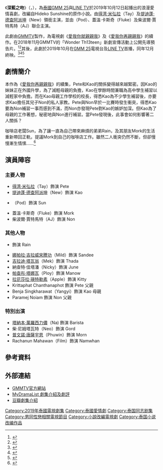 {{Infobox Television
| show_name     = 深藍之吻
| original_name = {{lang|th|Dark Blue Kiss – จูบสุดท้ายเพื่อนายคนเดียว}}
| image         = [[檔案:Dark_Blue_Kiss_GMMTV.jpg|250px]]
| caption       = 
| show_name_2   = 
| genre         = 浪漫喜劇<br>劇情
| format        = 
| based_on      = {{nowrap|Hideko Sunshine《深藍之吻》}}
| creator       = 
| developer     = 
| writer        = 
| director      = 巴卡夫·阿福·努婆法奈克
| starring      = [[得湾·米弘拉|得湾·米弘拉]]<br/>[[提迪蓬·德查阿派坤|提迪蓬·德查阿派坤]]<br/>{{link-en|蘇法空·斯里弗松|Suphakorn Sriphothong}}<br/>蓋溫·卡斯奇<br/>柴波爾·賈特馬特
| theme_music_composer = 
| opentheme            = 
| endtheme             = 
| composer             = 
| country       = {{THA}}
| location      = {{THA}}
| language      = [[泰語|泰語]]
| num_episodes  = 12
| runtime       = 47 - 56 分鐘
| company       = [[GMMTV|GMMTV]]
| producer      = 
| channel       = [[GMM_25|GMM 25]]<br/>[[LINE_TV|LINE TV]]
| first_run     = {{THA}}
| first_aired   = {{Start date|2019|10|12}}
| last_aired    = {{End date|2019|12|28}}
| related       = [[我們的天空_(泰國電視劇)|我們的天空]] (第4集)<br />{{link-en|TayNew Meal Date}}
| preceded_by   = [[愛我你就親親我|愛我你就親親我]]<br />[[愛我你再親親我|愛我你再親親我]]
| followed_by   = 
| website       = https://www.gmm25.com/shows_detail.html?id=833
| production_website = 
}}
《'''深藍之吻'''》（{{lang-th|'''Dark Blue Kiss – จูบสุดท้ายเพื่อนายคนเดียว'''}}，{{lang-en|Dark Blue Kiss}}），為[[泰國|泰國]][[GMM_25|GMM 25]]與[[LINE_TV|LINE TV]]於2019年10月12日起播出的浪漫愛情喜劇，改編自Hideko Sunshine的原作小說。由[[得湾·米弘拉|得湾·米弘拉]]（Tay）及[[提迪蓬·德查阿派坤|提迪蓬·德查阿派坤]]（New）領銜主演，並由{{link-en|蘇法空·斯里弗松|Suphakorn Sriphothong}}（Pod）、蓋溫·卡斯奇（Fluke）及柴波爾·賈特馬特（AJ）聯合主演。

此劇由[[GMMTV|GMMTV]]製作，為電視劇《[[愛我你就親親我|愛我你就親親我]]》及《[[愛我你再親親我|愛我你再親親我]]》的續作。在2018年11月GMMTV的「Wonder Th13teen」新劇宣傳活動上公開先導預告片。<ref>{{cite web |title=เปิดตัว 13 ซีรีส์ใหม่ 2019 แฟนๆ สายวายเตรียมตัวฟินตลอดทั้งปี |url=http://www.thaiticketmajor.com/variety/ent/10470/ |website=thaiticketmajor.com |language=Th |access-date=2020-09-19 |archive-date=2020-02-09 |archive-url=https://web.archive.org/web/20200209173217/http://www.thaiticketmajor.com/variety/ent/10470 |dead-url=no }}</ref><ref>{{cite web |title=“จีเอ็มเอ็มทีวี” จัดใหญ่ เปิดตัว 13 ซีรีส์ใหม่ ปี 2019 |url=https://www.springnews.co.th/entertain/fiction/378681 |website=springnews.co.th |publisher=Spring News |access-date=2020-09-19 |archive-date=2019-12-12 |archive-url=https://web.archive.org/web/20191212034432/https://www.springnews.co.th/entertain/fiction/378681 |dead-url=no }}</ref>其後，此劇於2019年10月在[[GMM_25|GMM 25]]電視台及[[LINE_TV|LINE TV]]首播，同年12月終映。<ref>{{cite web |title=จากหนังสือนิยายแจ่มใส เอเวอร์วายสู่ ซีรีส์ใหม่ ปี 2019 |url=https://www.naiin.com/news-activities/2266 |website=naiin.com |accessdate=13 November 2019 |language=Th |archive-date=2021-04-11 |archive-url=https://web.archive.org/web/20210411030043/https://www.naiin.com/news-activities/2266 |dead-url=no }}</ref><ref>{{cite web |title="Dark Blue Kiss จูบสุดท้ายเพื่อนายคนเดียว" เตรียมฟินเต็มสูบ! |url=https://www.sanook.com/movie/91229/ |website=sanook.com |accessdate=13 November 2019 |language=Th |archive-date=2021-04-11 |archive-url=https://web.archive.org/web/20210411030042/https://www.sanook.com/movie/91229/ |dead-url=no }}</ref><ref>{{cite web |title="เต" ออกโรงช่วย "นิว" งัดหลักฐานไลฟ์สด!!! |url=https://www.newsplus.co.th/181662 |website=newsplus.co.th |publisher=News Plus |accessdate=7 April 2020 |language=Th |date=28 December 2019 |archive-date=2020-06-19 |archive-url=https://web.archive.org/web/20200619235508/https://www.newsplus.co.th/181662 |dead-url=no }}</ref>

== 劇情簡介 ==
本作為《[[愛我你再親親我|愛我你再親親我]]》的續集，Pete和Kao的關係變得越來越緊密。因Kao的妹妹正在外國升學，為了減輕母親的負擔，Kao在學餘時間兼職為高中學生補習以減輕家中負擔。而在Kao母親工作學校的校長，得悉Kao為不少學生補習後，亦要求Kao擔任其兒子Non的私人家教。Pete與Non早於一比賽時發生衝突，得悉Kao要為Non補習一事而感到不滿，而Non亦發現Pete對Kao的嫉妒加深。但Kao為了母親的工作著想，秘密地與Non進行補習。當Pete發現後，此事會如何影響著二人關係？

咖啡店老闆Sun，為了讓一直為自己帶來麻煩的弟弟Rain，及其朋友Mork的生活重新帶回正軌，提議Mork到自己的咖啡店工作。雖然二人衝突仍然不斷，但卻慢慢漸生情愫……<ref>{{cite web|title=泰劇《深藍之吻／Dark Blue Kiss／จูบสุดท้ายเพื่อนายคนเดียว》 （12集完） 劇情介紹|url=https://ljoesex46.pixnet.net/blog/post/357278573-%E6%B3%B0%E5%8A%87-%E3%80%8A%E6%B7%B1%E8%97%8D%E4%B9%8B%E5%90%BB%EF%BC%8Fdark-blue-kiss%EF%BC%8F%E0%B8%88%E0%B8%B9%E0%B8%9A%E0%B8%AA%E0%B8%B8%E0%B8%94|website=南洋手札|language=zh|date=2019-12-29|access-date=2020-09-19|archive-date=2020-05-29|archive-url=https://web.archive.org/web/20200529012525/http://ljoesex46.pixnet.net/blog/post/357278573-%E6%B3%B0%E5%8A%87-%E3%80%8A%E6%B7%B1%E8%97%8D%E4%B9%8B%E5%90%BB%EF%BC%8Fdark-blue-kiss%EF%BC%8F%E0%B8%88%E0%B8%B9%E0%B8%9A%E0%B8%AA%E0%B8%B8%E0%B8%94|dead-url=no}}</ref>

== 演員陣容 ==
{{small|註：括號內的演員姓名為小名。}}

=== 主要人物 ===
* [[得湾·米弘拉|得湾·米弘拉]]（Tay）飾演 Pete
* [[提迪蓬·德查阿派坤|提迪蓬·德查阿派坤]]（New）飾演 Kao
* {{link-en|蘇法空·斯里弗松|Supakorn Sriphotong}}（Pod）飾演 Sun
* 蓋溫·卡斯奇（Fluke）飾演 Mork
* 柴波爾·賈特馬特（AJ）飾演 Non

=== 其他人物 ===
* {{link-en|普萊姆·蓬皮塞|Pluem Pongpisal}} 飾演 Rain
* [[娜帕拉·吉拉威宋謄功|娜帕拉·吉拉威宋謄功]]（Mild）飾演 Sandee
* [[吉拉迪·塔瓦翁|吉拉迪·塔瓦翁]]（Mek）飾演 Thada
* 納查特·佳塔潘（Nicky）飾演 June
* [[帕查彤·塔娜瓦|帕查彤·塔娜瓦]]（Ploy）飾演 Manow
* [[拉芘莎拉·瑛特勒素|拉芘莎拉·瑛特勒素]]（Apple）飾演 Kitty
* Krittaphat Chanthanaphot 飾演 Pete 父親
* Benja Singkharawat（Yangyi）飾演 Kao 母親
* Paramej Noiam 飾演 Non 父親

=== 特別出演 ===
* [[塔納本·萬羅西力儂|塔納本·萬羅西力儂]]（Na) 飾演 Barista
* 柴·尼姆塔瓦特（Neo）飾演 Gord
* [[普文諾·唐薩宇恩|普文諾·唐薩宇恩]]（Phuwin）飾演 Morn
* Rachanun Mahawan（Film）飾演 Namwhan

== 參考資料 ==
{{reflist}}

== 外部連結 ==
* [https://www.gmm25.com/shows_detail.html?id=833 GMMTV官方網站] {{Wayback|url=https://www.gmm25.com/shows_detail.html?id=833 |date=20210411030042 }}{{th}}
* [https://mydramalist.com/31858-dark-blue-kiss MyDramaList 劇集介紹及劇評] {{Wayback|url=https://mydramalist.com/31858-dark-blue-kiss |date=20201101132340 }}{{en}}
* [https://movie.douban.com/subject/30372302/ 豆瓣劇集介紹] {{Wayback|url=https://movie.douban.com/subject/30372302/ |date=20211122013601 }}{{zh}}

{{GMMTV電視劇系列}}
[[Category:2019年泰國電視劇集|Category:2019年泰國電視劇集]]
[[Category:泰國愛情劇|Category:泰國愛情劇]]
[[Category:泰国同志剧集|Category:泰国同志剧集]]
[[Category:男同性戀相關電視節目|Category:男同性戀相關電視節目]]
[[Category:小說改編電視劇|Category:小說改編電視劇]]
[[Category:泰国小说改编作品|Category:泰国小说改编作品]]